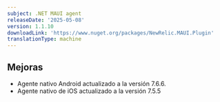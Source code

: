 ```yaml
---
subject: .NET MAUI agent
releaseDate: '2025-05-08'
version: 1.1.10
downloadLink: 'https://www.nuget.org/packages/NewRelic.MAUI.Plugin'
translationType: machine
---
```


## Mejoras

* Agente nativo Android actualizado a la versión 7.6.6.
* Agente nativo de iOS actualizado a la versión 7.5.5